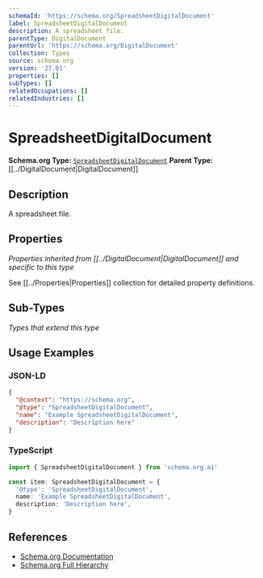 ```yaml
---
schemaId: 'https://schema.org/SpreadsheetDigitalDocument'
label: SpreadsheetDigitalDocument
description: A spreadsheet file.
parentType: DigitalDocument
parentUrl: 'https://schema.org/DigitalDocument'
collection: Types
source: schema.org
version: '27.01'
properties: []
subTypes: []
relatedOccupations: []
relatedIndustries: []
---
```

# SpreadsheetDigitalDocument

**Schema.org Type:** [`SpreadsheetDigitalDocument`](https://schema.org/SpreadsheetDigitalDocument)
**Parent Type:** [[../DigitalDocument|DigitalDocument]]

## Description

A spreadsheet file.

## Properties

*Properties inherited from [[../DigitalDocument|DigitalDocument]] and specific to this type*

See [[../Properties|Properties]] collection for detailed property definitions.

## Sub-Types

*Types that extend this type*

## Usage Examples

### JSON-LD

```json
{
  "@context": "https://schema.org",
  "@type": "SpreadsheetDigitalDocument",
  "name": "Example SpreadsheetDigitalDocument",
  "description": "Description here"
}
```

### TypeScript

```typescript
import { SpreadsheetDigitalDocument } from 'schema.org.ai'

const item: SpreadsheetDigitalDocument = {
  '@type': 'SpreadsheetDigitalDocument',
  name: 'Example SpreadsheetDigitalDocument',
  description: 'Description here',
}
```

## References

- [Schema.org Documentation](https://schema.org/SpreadsheetDigitalDocument)
- [Schema.org Full Hierarchy](https://schema.org/docs/full.html)
